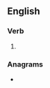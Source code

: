 ==English==

===Verb===
{{head|en|present participle}}

# {{present participle of|grey|lang=en|nocat=1}}

===Anagrams===
* {{anagrams|en|gingery|niggery}}